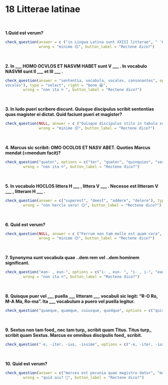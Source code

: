 # 18 Litterae latinae
</br>

**1.Quid est verum?**


```r
check_question(answer = c ("in Lingua Latina sunt XXIII litterae", " 'Kaeso' est praenomen Latinum rarissimum"), options = c("in Lingua Latina sunt XXIII litterae", " 'Kaeso' est praenomen Latinum rarissimum", "Z, Y, K sunt litterae Latinae frequentes", "in Lingua Latina numerus vocalium et consonantium idem est"), type = "checkbox",  right = "optime 👍",
               wrong = "minime 😔", button_label = "Rectene dico?")
```
</br>

**2. In \_\_\_ HOMO OCVLOS ET NASVM HABET sunt V \_\_\_ . In vocabulo NASVM sunt II \_\_\_ et III \_\_\_ .**



```r
check_question(answer = "sententia, vocabula, vocales, consonantes", options = c("sententia, vocabula, vocales, consonantes", "sententia, littera, vocales, consonantes", "littera, sententiae, consonantes, vocales", "sententia, vocabula, consonantes,
vocales"), type = "select", right = "bene 😁",
        wrong = "non ita ☹️ ", button_label = "Rectene dico?")
```

</br>


**3. In ludo pueri scribere discunt. Quisque discipulus scribit sententias quas magister ei dictat. Quid faciunt pueri et magister?**


```r
check_question(NULL, answer = c ("Quisque discipulus stilo in tabula scribit", "Magister chartam tenens sententiam dictat"), options = c("Magister stilum in ceram premit", "Magister chartam tenens sententiam dictat", "Quisque discipulus stilo in tabula scribit","Quisque discipulus calamo in charta scribit"), type = "checkbox",  right = "optime 👍",
               wrong = "minime 😔", button_label = "Rectene dico?")
```

</br>

**4. Marcus sic scribit: OMO OCOLOS ET NASV ABET. Quoties Marcus mendat (=mendum facit)?**

```r
check_question("quater", options = c("ter", "quater", "quinquies", "sexies"), type = "radio", right = "probe 👌",
        wrong = "non ita ☹️", button_label = "Rectene dico?")
```            
</br> 
   
**5. In vocabulo HOCLOS littera H \_\_\_ , littera V \_\_\_ . Necesse est litteram V \_\_\_ , litteram H \_\_\_ .**
</br> 

```r
check_question(answer = c("superest", "deest", "addere", "delere"), type = "in_order",  right = "ita, ut dicis 👏",
        wrong = "non hercle vero! 😕", button_label = "Rectene dico?")
```

</br>

**6. Quid est verum?**


```r
check_question(NULL, answer = c ("Ferrum non tam molle est quam cera", "Discipuli scribentes stilum in ceram premunt"), options = c("Discipuli scribentes stilum in ceram premunt", "Charta et calamus ex cera efficiuntur", "Ferrum non tam molle est quam cera","Ferrum est materia dura quae impigrae apes faciunt"), type = "checkbox",  right = "optime 👍",
               wrong = "minime 😔", button_label = "Rectene dico?")
```
</br>

**7. Synonyma sunt vocabula quae ..dem rem vel ..dem hominem significant.**



```r
check_question("ean- , eun-", options = c("i- , eun- ", "i- , i-", "ean- , eun-", "ean- , i-"), type = "radio", right = "probe 👌",
        wrong = "non ita ☹️", button_label = "Rectene dico?")
```     
</br>

**8. Quisque puer vel \_\_\_ puella \_\_\_ litteram \_\_\_ vocabuli sic legit: "R-O Ro, M-A Ma, Ro-ma". Ita \_\_\_ vocabulum a puero vel puella legitur.**



```r
check_question("quaeque, quamque, cuiusque, quodque", options = c("quisque, quemque, cuiusque, quodque", "quisque, quamque, quodque, cuiusque", "quaeque, quamque, cuiusque, quodque", "quaeque, quemque, quodque, cuiusque"), type = "select", right = "recte sane 🙂",wrong = "cogitandum est 🤔", button_label = "Rectene dico?")
```
</br>

**9. Sextus non tam foed_ nec tam turp_ scribit quam Titus. Titus turp_ scribit quam Sextus. Marcus ex omnibus discipulis foed_ scribit.**


```r
check_question("-e, -iter, -ius, -issime", options = c("-e, -iter, -ius, -issime", "-iter, -e, -ius, -issime", "-iter, -e, -ior, -issiumus", "-e, -iter, -ior, -issimus"), type = "radio", right = "ita, ut dicis 👏",wrong = "non hercle vero! 😕", button_label = "Rectene dico?")
```
</br>

**10. Quid est verum?**



```r
check_question(answer = c("merces est pecunia quae magistro datur", "magister anulo in ceram imprimente epistulam signat"), options = c("magister anulo in ceram imprimente epistulam signat", "magister Sextum laudans epistulam ad Cornelium scribit", "Titus mercedem ad diem non affert", "merces est pecunia quae magistro datur"), type = "checkbox", right = "optime 👍",
        wrong = "quid ais? 🤨", button_label = "Rectene dico?")
```    
</br>
